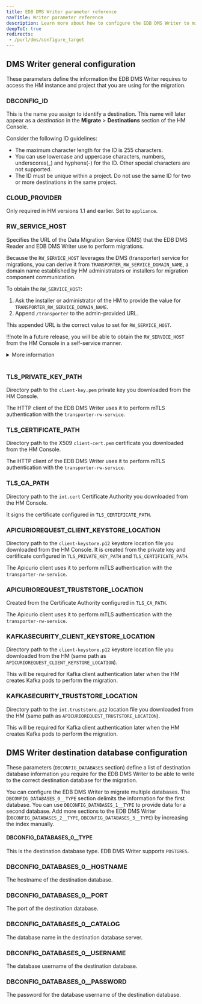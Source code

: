 ```yaml
---
title: EDB DMS Writer parameter reference
navTitle: Writer parameter reference
description: Learn more about how to configure the EDB DMS Writer to migrate source dtabase data to an externally-managed Postgres instance leveraging the Hybrid Manager.
deepToC: true
redirects:
 - /purl/dms/configure_target
---
```


## DMS Writer general configuration

These parameters define the information the EDB DMS Writer requires to access the HM instance and project that you are using for the migration.

### DBCONFIG_ID

This is the name you assign to identify a destination. This name will later appear as a *destination* in the **Migrate** > **Destinations** section of the HM Console.

Consider the following ID guidelines:

-   The maximum character length for the ID is 255 characters.
-   You can use lowercase and uppercase characters, numbers, underscores(\_) and hyphens(-) for the ID. Other special characters are not supported.
-   The ID must be unique within a project. Do not use the same ID for two or more destinations in the same project.

### CLOUD_PROVIDER

Only required in HM versions 1.1 and earlier. Set to `appliance`.

### RW_SERVICE_HOST

Specifies the URL of the Data Migration Service (DMS) that the EDB DMS Reader and EDB DMS Writer use to perform migrations.

Because the `RW_SERVICE_HOST` leverages the DMS (transporter) service for migrations, you can derive it from `TRANSPORTER_RW_SERVICE_DOMAIN_NAME`, a domain name established by HM administrators or installers for migration component communication.

To obtain the `RW_SERVICE_HOST`:

1. Ask the installer or administrator of the HM to provide the value for `TRANSPORTER_RW_SERVICE_DOMAIN_NAME`. 
1. Append `/transporter` to the admin-provided URL. 

This appended URL is the correct value to set for `RW_SERVICE_HOST`. 

!!!note 
   In a future release, you will be able to obtain the `RW_SERVICE_HOST` from the HM Console in a self-service manner.

<details><summary>More information</summary>

<br/>

The `RW_SERVICE_HOST` value must always be derived directly from the `TRANSPORTER_RW_SERVICE_DOMAIN_NAME`. The URL you use to access the HM Console (`PORTAL_DOMAIN_NAME`) may or may not follow a consistent naming pattern with the DMS URL. Therefore, you must confirm the exact value of the `TRANSPORTER_RW_SERVICE_DOMAIN_NAME` with your administrator.

The table below provides examples of how the `RW_SERVICE_HOST` is derived, showing both a recommended and a custom naming convention.

Recommended:

| PORTAL_DOMAIN_NAME                       | TRANSPORTER_RW_SERVICE_DOMAIN_NAME            | RW_SERVICE_HOST                                                   |
|------------------------------------------|-----------------------------------------------|-------------------------------------------------------------------|
| portal-dev.examplecompany.com            | dms-service-dev.examplecompany.com            | https://dms-service-dev.examplecompany.com/transporter            |
| portal.examplecompany.com                | dms-service.examplecompany.com                | https://dms-service.examplecompany.com/transporter                |
| portal.qa.examplecompany.com             | dms-service.qa.examplecompany.com             | https://dms-service.qa.examplecompany.com/transporter             |
| portal.hm001.examplecompany.com          | dms-service.hm001.examplecompany.com          | https://dms-service.hm001.examplecompany.com/transporter          |
| portal-hm001.examplecompany.com          | dms-service-hm001.examplecompany.com          | https://dms-service-hm001.examplecompany.com/transporter          |
| portal.hm-us-east-001.examplecompany.com | dms-service.hm-us-east-001.examplecompany.com | https://dms-service.hm-us-east-001.examplecompany.com/transporter |
| portal-hm-us-east-001.examplecompany.com | dms-service-hm-us-east-001.examplecompany.com | https://dms-service-hm-us-east-001.examplecompany.com/transporter |

Custom: 

| PORTAL_DOMAIN_NAME                       | TRANSPORTER_RW_SERVICE_DOMAIN_NAME    | RW_SERVICE_HOST                                           |
|------------------------------------------|---------------------------------------|-----------------------------------------------------------|
| portal-dev.examplecompany.com            | migration_endpoint.examplecompany.com | https://migration_endpoint.examplecompany.com/transporter |
| portal.examplecompany.com                | 987635.examplecompany.com             | https://987635.examplecompany.com/transporter             |
| portal.qa.examplecompany.com             | migration_service.examplecompany.com  | https://migration_service.examplecompany.com/transporter  |
| portal.hm001.examplecompany.com          | location001.examplecompany.com        | https://location001.examplecompany.com/transporter        |
| portal.hm-us-east-001.examplecompany.com | us_east.examplecompany.com            | https://us_east.examplecompany.com/transporter            |

</details> 

<br/>

### TLS_PRIVATE_KEY_PATH

Directory path to the `client-key.pem` private key you downloaded from the HM Console.

The HTTP client of the EDB DMS Writer uses it to perform mTLS authentication with the `transporter-rw-service`.

### TLS_CERTIFICATE_PATH

Directory path to the X509 `client-cert.pem` certificate you downloaded from the HM Console.

The HTTP client of the EDB DMS Writer uses it to perform mTLS authentication with the `transporter-rw-service`.

### TLS_CA_PATH

Directory path to the `int.cert` Certificate Authority you downloaded from the HM Console.

It signs the certificate configured in `TLS_CERTIFICATE_PATH`.

### APICURIOREQUEST_CLIENT_KEYSTORE_LOCATION

Directory path to the `client-keystore.p12` keystore location file you downloaded from the HM Console.
It is created from the private key and certificate configured in `TLS_PRIVATE_KEY_PATH` and `TLS_CERTIFICATE_PATH`.

The Apicurio client uses it to perform mTLS authentication with the `transporter-rw-service`.

### APICURIOREQUEST_TRUSTSTORE_LOCATION

Created from the Certificate Authority configured in `TLS_CA_PATH`.

The Apicurio client uses it to perform mTLS authentication with the `transporter-rw-service`.

### KAFKASECURITY_CLIENT_KEYSTORE_LOCATION

Directory path to the `client-keystore.p12` keystore location file you downloaded from the HM (same path as `APICURIOREQUEST_CLIENT_KEYSTORE_LOCATION`).

This will be required for Kafka client authentication later when the HM creates Kafka pods to perform the migration.

### KAFKASECURITY_TRUSTSTORE_LOCATION

Directory path to the `int.truststore.p12` location file you downloaded from the HM (same path as `APICURIOREQUEST_TRUSTSTORE_LOCATION`).

This will be required for Kafka client authentication later when the HM creates Kafka pods to perform the migration.

## DMS Writer destination database configuration

These parameters (`DBCONFIG_DATABASES` section) define a list of destination database information you require for the EDB DMS Writer to be able to write to the correct destination database for the migration.

You can configure the EDB DMS Writer to migrate multiple databases. The `DBCONFIG_DATABASES_0__TYPE` section delimits the information for the first database. You can use `DBCONFIG_DATABASES_1__TYPE` to provide data for a second database. Add more sections to the EDB DMS Writer (`DBCONFIG_DATABASES_2__TYPE`, `DBCONFIG_DATABASES_3__TYPE`) by increasing the index manually.

#### DBCONFIG_DATABASES_0__TYPE

This is the destination database type. EDB DMS Writer supports `POSTGRES`.

### DBCONFIG_DATABASES_0__HOSTNAME

The hostname of the destination database.

### DBCONFIG_DATABASES_0__PORT

The port of the destination database.

### DBCONFIG_DATABASES_0__CATALOG

The database name in the destination database server.

### DBCONFIG_DATABASES_0__USERNAME

The database username of the destination database.

### DBCONFIG_DATABASES_0__PASSWORD

The password for the database username of the destination database.